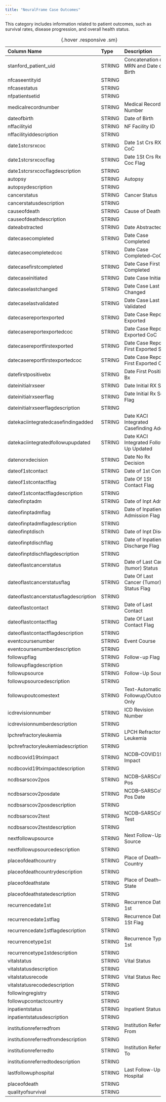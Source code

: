 ```yaml
---
title: "NeuralFrame Case Outcomes"
---
```


This category includes information related to patient outcomes, such as survival rates, disease progression, and overall health status.

| Column Name                            | Type        | Description                        |
|:--------------------------------------|:------------|:----------------------------------------|
| stanford_patient_uid                  | STRING      | Concatenation of MRN and Date of Birth  |
| nfcaseentityid                        | STRING      |                                         |
| nfcasestatus                          | STRING      |                                         |
| nfpatientsetid                        | STRING      |                                         |
| medicalrecordnumber                   | STRING      | Medical Record Number                   |
| dateofbirth                           | STRING      | Date of Birth                           |
| nffacilityid                          | STRING      | NF Facility ID                          |
| nffacilityiddescription               | STRING      |                                         |
| date1stcrsrxcoc                       | STRING      | Date 1st Crs RX CoC                     |
| date1stcrsrxcocflag                   | STRING      | Date 1St Crs Rx Coc Flag                |
| date1stcrsrxcocflagdescription        | STRING      |                                         |
| autopsy                               | STRING      | Autopsy                                 |
| autopsydescription                    | STRING      |                                         |
| cancerstatus                          | STRING      | Cancer Status                           |
| cancerstatusdescription               | STRING      |                                         |
| causeofdeath                          | STRING      | Cause of Death                          |
| causeofdeathdescription               | STRING      |                                         |
| dateabstracted                        | STRING      | Date Abstracted                         |
| datecasecompleted                     | STRING      | Date Case Completed                     |
| datecasecompletedcoc                  | STRING      | Date Case Completed--CoC                |
| datecasefirstcompleted                | STRING      | Date Case First Completed               |
| datecaseinitiated                     | STRING      | Date Case Initiated                     |
| datecaselastchanged                   | STRING      | Date Case Last Changed                  |
| datecaselastvalidated                 | STRING      | Date Case Last Validated                |
| datecasereportexported                | STRING      | Date Case Report Exported               |
| datecasereportexportedcoc             | STRING      | Date Case Report Exported CoC           |
| datecasereportfirstexported           | STRING      | Date Case Report First Exported State   |
| datecasereportfirstexportedcoc        | STRING      | Date Case Report First Exported CoC     |
| datefirstpositivebx                   | STRING      | Date First Positive Bx                  |
| dateinitialrxseer                     | STRING      | Date Initial RX SEER                    |
| dateinitialrxseerflag                 | STRING      | Date Initial Rx Seer Flag               |
| dateinitialrxseerflagdescription      | STRING      |                                         |
| datekaciintegratedcasefindingadded    | STRING      | Date KACI Integrated Casefinding Added  |
| datekaciintegratedfollowupupdated     | STRING      | Date KACI Integrated Follow-Up Updated  |
| datenorxdecision                      | STRING      | Date No Rx Decision                     |
| dateof1stcontact                      | STRING      | Date of 1st Contact                     |
| dateof1stcontactflag                  | STRING      | Date Of 1St Contact Flag                |
| dateof1stcontactflagdescription       | STRING      |                                         |
| dateofinptadm                         | STRING      | Date of Inpt Adm                        |
| dateofinptadmflag                     | STRING      | Date of Inpatient Admission Flag        |
| dateofinptadmflagdescription          | STRING      |                                         |
| dateofinptdisch                       | STRING      | Date of Inpt Disch                      |
| dateofinptdischflag                   | STRING      | Date of Inpatient Discharge Flag        |
| dateofinptdischflagdescription        | STRING      |                                         |
| dateoflastcancerstatus                | STRING      | Date of Last Cancer (tumor) Status      |
| dateoflastcancerstatusflag            | STRING      | Date Of Last Cancer (Tumor) Status Flag |
| dateoflastcancerstatusflagdescription | STRING      |                                         |
| dateoflastcontact                     | STRING      | Date of Last Contact                    |
| dateoflastcontactflag                 | STRING      | Date Of Last Contact Flag               |
| dateoflastcontactflagdescription      | STRING      |                                         |
| eventcoursenumber                     | STRING      | Event Course                            |
| eventcoursenumberdescription          | STRING      |                                         |
| followupflag                          | STRING      | Follow-up Flag                          |
| followupflagdescription               | STRING      |                                         |
| followupsource                        | STRING      | Follow-Up Source                        |
| followupsourcedescription             | STRING      |                                         |
| followupoutcomestext                  | STRING      | Text-Automatic Followup/Outcomes Only   |
| icdrevisionnumber                     | STRING      | ICD Revision Number                     |
| icdrevisionnumberdescription          | STRING      |                                         |
| lpchrefractoryleukemia                | STRING      | LPCH Refractory Leukemia                |
| lpchrefractoryleukemiadescription     | STRING      |                                         |
| ncdbcovid19tximpact                   | STRING      | NCDB--COVID19--Tx Impact                |
| ncdbcovid19tximpactdescription        | STRING      |                                         |
| ncdbsarscov2pos                       | STRING      | NCDB--SARSCoV2--Pos                     |
| ncdbsarscov2posdate                   | STRING      | NCDB--SARSCoV2--Pos Date                |
| ncdbsarscov2posdescription            | STRING      |                                         |
| ncdbsarscov2test                      | STRING      | NCDB--SARSCoV2--Test                    |
| ncdbsarscov2testdescription           | STRING      |                                         |
| nextfollowupsource                    | STRING      | Next Follow-Up Source                   |
| nextfollowupsourcedescription         | STRING      |                                         |
| placeofdeathcountry                   | STRING      | Place of Death--Country                 |
| placeofdeathcountrydescription        | STRING      |                                         |
| placeofdeathstate                     | STRING      | Place of Death--State                   |
| placeofdeathstatedescription          | STRING      |                                         |
| recurrencedate1st                     | STRING      | Recurrence Date--1st                    |
| recurrencedate1stflag                 | STRING      | Recurrence Date--1St Flag               |
| recurrencedate1stflagdescription      | STRING      |                                         |
| recurrencetype1st                     | STRING      | Recurrence Type--1st                    |
| recurrencetype1stdescription          | STRING      |                                         |
| vitalstatus                           | STRING      | Vital Status                            |
| vitalstatusdescription                | STRING      |                                         |
| vitalstatusrecode                     | STRING      | Vital Status Recode                     |
| vitalstatusrecodedescription          | STRING      |                                         |
| followingregistry                     | STRING      |                                         |
| followupcontactcountry                | STRING      |                                         |
| inpatientstatus                       | STRING      | Inpatient Status                        |
| inpatientstatusdescription            | STRING      |                                         |
| institutionreferredfrom               | STRING      | Institution Referred From               |
| institutionreferredfromdescription    | STRING      |                                         |
| institutionreferredto                 | STRING      | Institution Referred To                 |
| institutionreferredtodescription      | STRING      |                                         |
| lastfollowuphospital                  | STRING      | Last Follow-Up Hospital                 |
| placeofdeath                          | STRING      |                                         |
| qualityofsurvival                     | STRING      |                                         |

:  {.hover .responsive .sm}